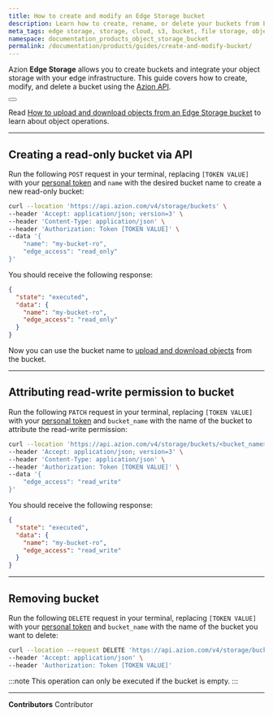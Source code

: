 ```yaml
---
title: How to create and modify an Edge Storage bucket
description: Learn how to create, rename, or delete your buckets from Edge Storage using the Azion API.
meta_tags: edge storage, storage, cloud, s3, bucket, file storage, object storage
namespace: documentation_products_object_storage_bucket
permalink: /documentation/products/guides/create-and-modify-bucket/
---
```



Azion **Edge Storage** allows you to create buckets and integrate your object storage with your edge infrastructure. This guide covers how to create, modify, and delete a bucket using the [Azion API](https://api.azion.com).

<Button href="/en/documentation/products/store/object-storage/" text="go to Edge Storage reference" variant="secondary"></Button>

Read [How to upload and download objects from an Edge Storage bucket](/en/documentation/products/guides/upload-and-download-objects-from-bucket/) to learn about object operations.

---

## Creating a read-only bucket via API

Run the following `POST` request in your terminal, replacing `[TOKEN VALUE]` with your [personal token](/en/documentation/products/guides/personal-tokens/) and `name` with the desired bucket name to create a new read-only bucket:

```bash
curl --location 'https://api.azion.com/v4/storage/buckets' \
--header 'Accept: application/json; version=3' \
--header 'Content-Type: application/json' \
--header 'Authorization: Token [TOKEN VALUE]' \
--data '{
    "name": "my-bucket-ro",
    "edge_access": "read_only"
}'
```

You should receive the following response:

```json
{
  "state": "executed",
  "data": {
    "name": "my-bucket-ro",
    "edge_access": "read_only"
  }
}
```

Now you can use the bucket name to [upload and download objects](/en/documentation/products/guides/upload-and-download-objects-from-bucket/) from the bucket.

---

## Attributing read-write permission to bucket

Run the following `PATCH` request in your terminal, replacing `[TOKEN VALUE]` with your [personal token](/en/documentation/products/guides/personal-tokens/) and `bucket_name` with the name of the bucket to attribute the read-write permission:

```bash
curl --location 'https://api.azion.com/v4/storage/buckets/<bucket_name>' \
--header 'Accept: application/json; version=3' \
--header 'Content-Type: application/json' \
--header 'Authorization: Token [TOKEN VALUE]' \
--data '{
    "edge_access": "read_write"
}'
```

You should receive the following response:

```json
{
  "state": "executed",
  "data": {
    "name": "my-bucket-ro",
    "edge_access": "read_write"
  }
}
```

---

## Removing bucket

Run the following `DELETE` request in your terminal, replacing `[TOKEN VALUE]` with your [personal token](/en/documentation/products/guides/personal-tokens/) and `bucket_name` with the name of the bucket you want to delete:

```bash
curl --location --request DELETE 'https://api.azion.com/v4/storage/buckets/<bucket_name>' \
--header 'Accept: application/json' \
--header 'Authorization: Token [TOKEN VALUE]'
```

:::note
This operation can only be executed if the bucket is empty.
:::

---


**Contributors** <ContributorList>Contributor</ContributorList>
